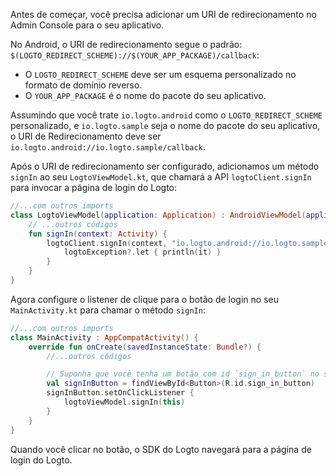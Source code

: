
Antes de começar, você precisa adicionar um URI de redirecionamento no Admin Console para o seu aplicativo.

No Android, o URI de redirecionamento segue o padrão: `$(LOGTO_REDIRECT_SCHEME)://$(YOUR_APP_PACKAGE)/callback`:

- O `LOGTO_REDIRECT_SCHEME` deve ser um esquema personalizado no formato de domínio reverso.
- O `YOUR_APP_PACKAGE` é o nome do pacote do seu aplicativo.

Assumindo que você trate `io.logto.android` como o `LOGTO_REDIRECT_SCHEME` personalizado, e `io.logto.sample` seja o nome do pacote do seu aplicativo, o URI de Redirecionamento deve ser `io.logto.android://io.logto.sample/callback`.

<ConfigureRedirectUri
  figureSrc={redirectUriFigure}
  redirectUri="io.logto.android://io.logto.sample/callback"
/>

Após o URI de redirecionamento ser configurado, adicionamos um método `signIn` ao seu `LogtoViewModel.kt`, que chamará a API `logtoClient.signIn` para invocar a página de login do Logto:

```kotlin
//...com outros imports
class LogtoViewModel(application: Application) : AndroidViewModel(application) {
    // ...outros códigos
    fun signIn(context: Activity) {
        logtoClient.signIn(context, "io.logto.android://io.logto.sample/callback") { logtoException ->
            logtoException?.let { println(it) }
        }
    }
}
```

Agora configure o listener de clique para o botão de login no seu `MainActivity.kt` para chamar o método `signIn`:

```kotlin
//...com outros imports
class MainActivity : AppCompatActivity() {
    override fun onCreate(savedInstanceState: Bundle?) {
        //...outros códigos

        // Suponha que você tenha um botão com id `sign_in_button` no seu layout
        val signInButton = findViewById<Button>(R.id.sign_in_button)
        signInButton.setOnClickListener {
            logtoViewModel.signIn(this)
        }
    }
}
```

Quando você clicar no botão, o SDK do Logto navegará para a página de login do Logto.
